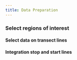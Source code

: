 ```yaml
---
title: Data Preparation
---
```


### Select regions of interest 

#### Select data on transect lines

#### Integration stop and start lines 


